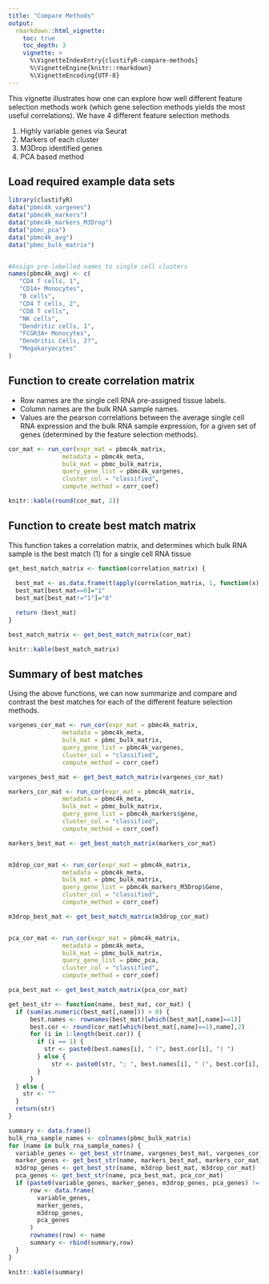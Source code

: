 ```yaml
---
title: "Compare Methods"
output:
  rmarkdown::html_vignette:
    toc: true
    toc_depth: 3
    vignette: >
      %\VignetteIndexEntry{clustifyR-compare-methods}
      %\VignetteEngine{knitr::rmarkdown}
      %\VignetteEncoding{UTF-8}
---
```


This vignette illustrates how one can explore how well different feature selection methods work (which gene selection methods yields the most useful correlations). We have 4 different feature selection methods 

1) Highly variable genes via Seurat
2) Markers of each cluster
3) M3Drop identified genes 
4) PCA based method

## Load required example data sets

```r
library(clustifyR)
data("pbmc4k_vargenes")
data("pbmc4k_markers")
data("pbmc4k_markers_M3Drop")
data("pbmc_pca")
data("pbmc4k_avg")
data("pbmc_bulk_matrix")


#Assign pre-labelled names to single cell clusters
names(pbmc4k_avg) <- c(
   "CD4 T cells, 1",
   "CD14+ Monocytes",
   "B cells",
   "CD4 T cells, 2",
   "CD8 T cells",
   "NK cells",
   "Dendritic cells, 1",
   "FCGR3A+ Monocytes",
   "Dendritic Cells, 2?",
   "Megakaryocytes"
)
```

## Function to create correlation matrix 

* Row names are the single cell RNA pre-assigned tissue labels.
* Column names are the bulk RNA sample names.
* Values are the pearson correlations between the average single cell RNA expression and the bulk RNA sample expression, for a given set of genes (determined by the feature selection methods).

```r

cor_mat <- run_cor(expr_mat = pbmc4k_matrix,
               metadata = pbmc4k_meta,
               bulk_mat = pbmc_bulk_matrix,
               query_gene_list = pbmc4k_vargenes,
               cluster_col = "classified",
               compute_method = corr_coef)

knitr::kable(round(cor_mat, 2))

```

## Function to create best match matrix 

This function takes a correlation matrix, and determines which bulk RNA sample is the best match (1) for a single cell RNA tissue

```r
get_best_match_matrix <- function(correlation_matrix) {
  
  best_mat <- as.data.frame(t(apply(correlation_matrix, 1, function(x) x - max(x))))
  best_mat[best_mat==0]="1"
  best_mat[best_mat!="1"]="0"

  return (best_mat)
}

best_match_matrix <- get_best_match_matrix(cor_mat)

knitr::kable(best_match_matrix)
```

## Summary of best matches

Using the above functions, we can now summarize and compare and contrast the best matches for each of the different feature selection methods.

```r
vargenes_cor_mat <- run_cor(expr_mat = pbmc4k_matrix,
               metadata = pbmc4k_meta,
               bulk_mat = pbmc_bulk_matrix,
               query_gene_list = pbmc4k_vargenes,
               cluster_col = "classified",
               compute_method = corr_coef)

vargenes_best_mat <- get_best_match_matrix(vargenes_cor_mat)

markers_cor_mat <- run_cor(expr_mat = pbmc4k_matrix,
               metadata = pbmc4k_meta,
               bulk_mat = pbmc_bulk_matrix,
               query_gene_list = pbmc4k_markers$gene,
               cluster_col = "classified",
               compute_method = corr_coef)

markers_best_mat <- get_best_match_matrix(markers_cor_mat)


m3drop_cor_mat <- run_cor(expr_mat = pbmc4k_matrix,
               metadata = pbmc4k_meta,
               bulk_mat = pbmc_bulk_matrix,
               query_gene_list = pbmc4k_markers_M3Drop$Gene,
               cluster_col = "classified",
               compute_method = corr_coef)

m3drop_best_mat <- get_best_match_matrix(m3drop_cor_mat)


pca_cor_mat <- run_cor(expr_mat = pbmc4k_matrix,
               metadata = pbmc4k_meta,
               bulk_mat = pbmc_bulk_matrix,
               query_gene_list = pbmc_pca,
               cluster_col = "classified",
               compute_method = corr_coef)

pca_best_mat <- get_best_match_matrix(pca_cor_mat)

get_best_str <- function(name, best_mat, cor_mat) {
  if (sum(as.numeric(best_mat[,name])) > 0) {
      best.names <- rownames(best_mat)[which(best_mat[,name]==1)]  
      best.cor <- round(cor_mat[which(best_mat[,name]==1),name],2)
      for (i in 1:length(best.cor)) {
        if (i == 1) {
          str <- paste0(best.names[i], " (", best.cor[i], ") ") 
        } else {
            str <- paste0(str, "; ", best.names[i], " (", best.cor[i], ") ") 
        }
      }
  } else {
    str <- ""
  }
  return(str)
}

summary <- data.frame()
bulk_rna_sample_names <- colnames(pbmc_bulk_matrix)
for (name in bulk_rna_sample_names) {
  variable_genes <- get_best_str(name, vargenes_best_mat, vargenes_cor_mat)
  marker_genes <- get_best_str(name, markers_best_mat, markers_cor_mat)
  m3drop_genes <- get_best_str(name, m3drop_best_mat, m3drop_cor_mat)
  pca_genes <- get_best_str(name, pca_best_mat, pca_cor_mat)
  if (paste0(variable_genes, marker_genes, m3drop_genes, pca_genes) != "") {
      row <- data.frame(
        variable_genes,
        marker_genes,
        m3drop_genes,
        pca_genes
      )
      rownames(row) <- name
      summary <- rbind(summary,row)    
  }
}

knitr::kable(summary)

```



